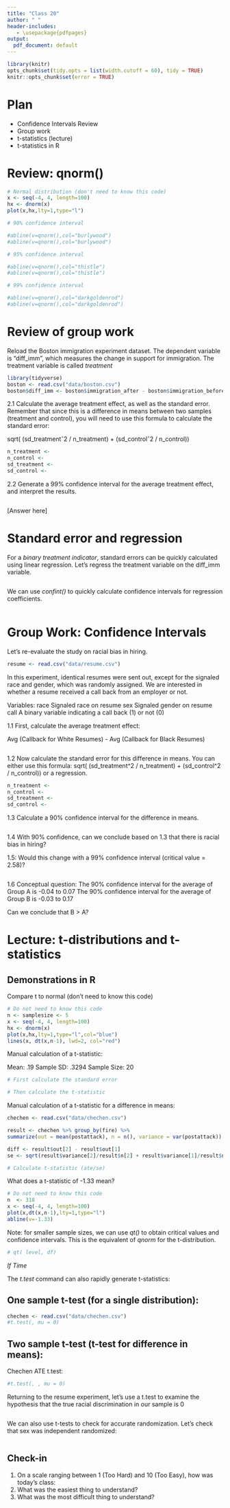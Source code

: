 ```yaml
---
title: "Class 20"
author: " "
header-includes:
   - \usepackage{pdfpages}
output:
  pdf_document: default
---
```


```r
library(knitr)
opts_chunk$set(tidy.opts = list(width.cutoff = 60), tidy = TRUE)
knitr::opts_chunk$set(error = TRUE)
```

# Plan
- Confidence Intervals Review
- Group work
- t-statistics (lecture)
- t-statistics in R

# Review: qnorm()

```r
# Normal distribution (don't need to know this code)
x <- seq(-4, 4, length=100)
hx <- dnorm(x)
plot(x,hx,lty=1,type="l")

# 90% confidence interval

#abline(v=qnorm(),col="burlywood")
#abline(v=qnorm(),col="burlywood")

# 95% confidence interval

#abline(v=qnorm(),col="thistle")
#abline(v=qnorm(),col="thistle")

# 99% confidence interval

#abline(v=qnorm(),col="darkgoldenrod")
#abline(v=qnorm(),col="darkgoldenrod")

```

# Review of group work

Reload the Boston immigration experiment dataset. The dependent variable is "diff_imm", which measures the change in support for immigration. The treatment variable is called _treatment_

```r
library(tidyverse)
boston <- read.csv("data/boston.csv")
boston$diff_imm <- boston$immigration_after - boston$immigration_before
```

2.1 Calculate the average treatment effect, as well as the standard error. Remember that since this is a difference in means between two samples (treatment and control), you will need to use this formula to calculate the standard error:

sqrt( (sd_treatmentˆ2 / n_treatment) + (sd_controlˆ2 / n_control)) 

```r
n_treatment <- 
n_control <-
sd_treatment <- 
sd_control <-

```

2.2 Generate a 99% confidence interval for the average treatment effect, and interpret the results.

```r

```

[Answer here]



# Standard error and regression

For a _binary treatment indicator_, standard errors can be quickly calculated using linear regression. Let's regress the treatment variable on the diff_imm variable.

```r

```

We can use _confint()_ to quickly calculate confidence intervals for regression coefficients.

```r

```


# Group Work: Confidence Intervals

Let's re-evaluate the study on racial bias in hiring. 

```r
resume <- read.csv("data/resume.csv")
```

In this experiment, identical resumes were sent out, except for the signaled race and gender, which was randomly assigned. We are interested in whether a resume received a call back from an employer or not.

Variables:
race    Signaled race on resume
sex     Signaled gender on resume
call    A binary variable indicating a call back (1) or not (0) 

1.1 First, calculate the average treatment effect:

Avg (Callback for White Resumes) - Avg (Callback for Black Resumes) 

```r
```

1.2 Now calculate the standard error for this difference in means. You can either use this formula:
sqrt( (sd_treatment^2 / n_treatment) + (sd_control^2 / n_control)) or a regression.


```r
n_treatment <- 
n_control <-
sd_treatment <- 
sd_control <-
```

1.3 Calculate a 90% confidence interval for the difference in means. 

```r

```

1.4 With 90% confidence, can we conclude based on 1.3 that there is racial bias in hiring?

1.5: Would this change with a 99% confidence interval (critical value = 2.58)?

```r

```

1.6 Conceptual question:
The 90% confidence interval for the average of Group A is -0.04 to 0.07
The 90% confidence interval for the average of Group B is -0.03 to 0.17

Can we conclude that B > A?

# Lecture: t-distributions and t-statistics

## Demonstrations in R

Compare t to normal (don't need to know this code)
```r
# Do not need to know this code
n <- samplesize <- 5
x <- seq(-4, 4, length=100)
hx <- dnorm(x)
plot(x,hx,lty=1,type="l",col="blue")
lines(x, dt(x,n-1), lwd=2, col="red")
```

Manual calculation of a t-statistic:

Mean:          .19
Sample SD:   .3294
Sample Size:    20

```r

# First calculate the standard error

# Then calculate the t-statistic

```

Manual calculation of a t-statistic for a difference in means:

```r
chechen <- read.csv("data/chechen.csv")

result <- chechen %>% group_by(fire) %>%
summarize(out = mean(postattack), n = n(), variance = var(postattack))

diff <- result$out[2] - result$out[1]
se <- sqrt(result$variance[2]/result$n[2] + result$variance[1]/result$n[1])

# Calculate t-statistic (ate/se)


```

What does a t-statistic of -1.33 mean?

```r
# Do not need to know this code
n  <- 318
x <- seq(-4, 4, length=100)
plot(x,dt(x,n-1),lty=1,type="l")
abline(v=-1.33)
```

Note: for smaller sample sizes, we can use _qt()_ to obtain critical values and confidence intervals. This is the equivalent of _qnorm_ for the t-distribution.

```r
# qt( level, df)
```


_If Time_

The _t.test_ command can also rapidly generate t-statistics:

## One sample t-test (for a single distribution):

```r
chechen <- read.csv("data/chechen.csv")
#t.test(, mu = 0)
```

## Two sample t-test  (t-test for difference in means):

Chechen ATE t.test:

```r
#t.test(, , mu = 0)
```

Returning to the resume experiment, let's use a t.test to examine the hypothesis that the true racial discrimination in our sample is 0

```r

```

We can also use t-tests to check for accurate randomization. Let's check that sex was independent randomized:

```r

```



## Check-in

1. On a scale ranging between 1 (Too Hard) and 10 (Too Easy), how was today's class: 
2. What was the easiest thing to understand?
3. What was the most difficult thing to understand?


